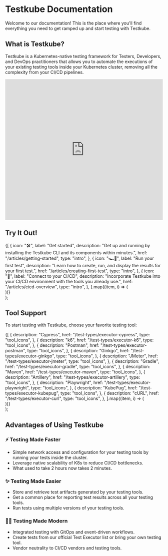 
# Testkube Documentation

Welcome to our documentation!
This is the place where you'll find everything you need to get ramped up and start testing with Testkube.

## What is Testkube?

Testkube is a Kubernetes-native testing framework for Testers, Developers, and DevOps practitioners that allows you to automate the executions of your existing testing tools inside your Kubernetes cluster, removing all the complexity from your CI/CD pipelines.

<iframe width="100%" height="450" src="https://www.youtube.com/embed/8LOW6dCzp9U?si=K2NlegYsnpzkAeh9" title="YouTube video player" 
frameborder="0" allow="accelerometer; autoplay; clipboard-write; encrypted-media; gyroscope; picture-in-picture; web-share" 
allowfullscreen></iframe>

## Try It Out!

  <section className={clsx("row indent--min")}>
    {[
      {
        icon: "🛠",
        label: "Get started",
        description:
          "Get up and running by installing the Testkube CLI and its components within minutes.",
        href: "/articles/getting-started",
        type: "intro",
      },
      {
        icon: "🏎💨",
        label: "Run your first test",
        description:
          "Learn how to create, run, and display the results for your first test.",
        href: "/articles/creating-first-test",
        type: "intro",
      },
      {
        icon: "🚀",
        label: "Connect to your CI/CD",
        description:
          "Incorporate Testkube into your CI/CD environment with the tools you already use.",
        href: "/articles/cicd-overview",
        type: "intro",
      },
    ].map((item, i) => (
      <article key={i} className="col padding--sm intro__card">
        <DocCard item={item} />
      </article>
    ))}
  </section>
);

<DocCardList />

## Tool Support
To start testing with Testkube, choose your favorite testing tool:

  <section className={clsx("row indent--min")}>
    {[
      {
        description: "Cypress",
        href: "/test-types/executor-cypress", 
        type: "tool_icons",
      },
      {
        description: "k6",
        href: "/test-types/executor-k6",
        type: "tool_icons",
      },
      {
        description: "Postman",
        href: "/test-types/executor-postman",
        type: "tool_icons",
      },
      {
        description: "Ginkgo",
        href: "/test-types/executor-ginkgo",
        type: "tool_icons",
      },
      {
        description: "JMeter",
        href: "/test-types/executor-jmeter",
        type: "tool_icons",
      },
      {
        description: "Gradle",
        href: "/test-types/executor-gradle",
        type: "tool_icons",
      },
      {
        description: "Maven",
        href: "/test-types/executor-maven",
        type: "tool_icons",
      },
      {
        description: "Artillery",
        href: "/test-types/executor-artillery",
        type: "tool_icons",
      },
      {
        description: "Playwright",
        href: "/test-types/executor-playwright",
        type: "tool_icons",
      },
      {
        description: "KubePug",
        href: "/test-types/executor-kubepug",
        type: "tool_icons",
      },
      {
        description: "cURL",
        href: "/test-types/executor-curl",
        type: "tool_icons",
      },
    ].map((item, i) => (
      <article key={i} className="nopadding tools__card">
        <DocCard item={item} />
      </article>
    ))}
  </section>
);

<ToolList />


## Advantages of Using Testkube
 
<h3> ⚡ Testing Made <span style={{color:"red"}}>Faster</span></h3>

- Simple network access and configuration for your testing tools by running your tests inside the cluster.
- Leverage native scalability of K8s to reduce CI/CD bottlenecks.
- What used to take 2 hours now takes 2 minutes.

<h3> ✨ Testing Made <span style={{color:"red"}}>Easier</span></h3>

- Store and retrieve test artifacts generated by your testing tools.
- Get a common place for reporting test results across all your testing tools.
- Run tests using multiple versions of your testing tools.

<h3> 🧑‍💻 Testing Made <span style={{color:"red"}}>Modern</span></h3>

- Integrated testing with GitOps and event-driven workflows.
- Create tests from our official Test Executor list or bring your own testing tool.
- Vendor neutrality to CI/CD vendors and testing tools.



<!---
With Testkube, tests are part of a cluster's state and can be executed as needed:

- ✨Automatically on deployment of annotated/labeled Kubernetes objects (services, pods, etc)
- ⏲️ On a schedule
- 🧑‍💻 Manually via Testkube's CLI or via Testkube's Dashboard
- ⚡ Externally triggered via API 

-->
